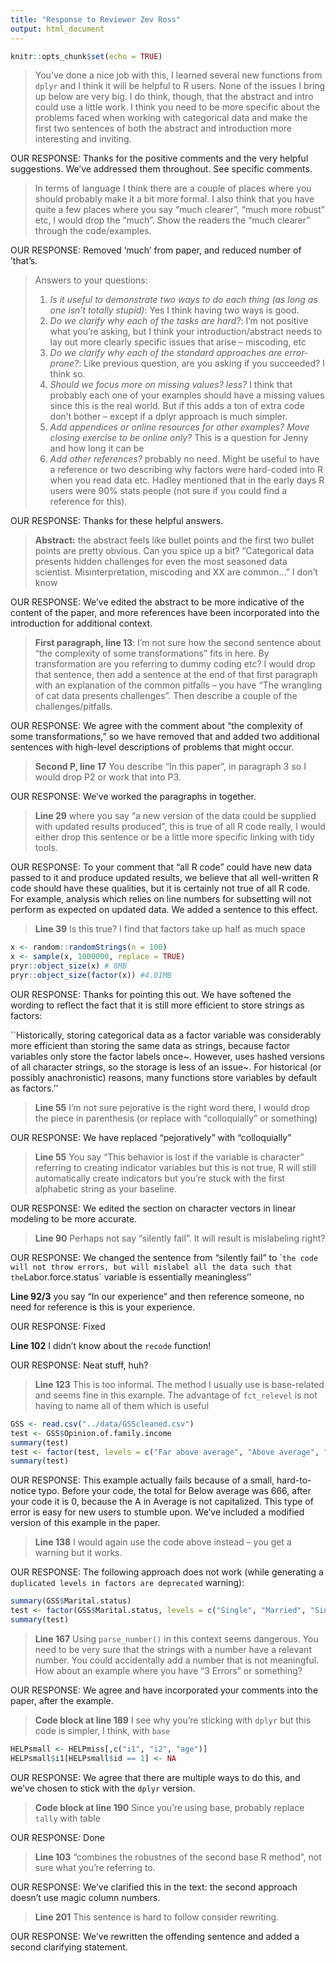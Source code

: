 ```yaml
---
title: "Response to Reviewer Zev Ross"
output: html_document
---
```


```r
knitr::opts_chunk$set(echo = TRUE)
```

> You've done a nice job with this, I learned several new functions from `dplyr` and I think it will be helpful to R users. None of the issues I bring up below are very big. I do think, though, that the abstract and intro could use a little work. I think you need to be more specific about the problems faced when working with categorical data and make the first two sentences of both the abstract and introduction more interesting and inviting.

OUR RESPONSE: Thanks for the positive comments and the very helpful suggestions. We've addressed them throughout. See specific comments. 

> In terms of language I think there are a couple of places where you should probably make it a bit more formal. I also think that you have quite a few places where you say "much clearer", "much more robust" etc, I would drop the "much". Show the readers the "much clearer" through the code/examples.

OUR RESPONSE:  Removed 'much' from paper, and reduced number of 'that's.

> Answers to your questions:
>
> 1. *Is it useful to demonstrate two ways to do each thing (as long as one isn’t totally stupid)*: Yes I think having two ways is good. 
2. *Do we clarify why each of the tasks are hard?*: I'm not positive what you're asking, but I think your introduction/abstract needs to lay out more clearly specific issues that arise -- miscoding, etc
3. *Do we clarify why each of the standard approaches are error-prone?*: Like previous question, are you asking if you succeeded? I think so.
4. *Should we focus more on missing values? less?* I think that probably each one of your examples should have a missing values since this is the real world. But if this adds a ton of extra code don't bother -- except if a dplyr approach is much simpler.
5. *Add appendices or online resources for other examples? Move closing exercise to be online only?* This is a question for Jenny and how long it can be
6. *Add other references?* probably no need. Might be useful to have a reference or two describing why factors were hard-coded into R when you read data etc. Hadley mentioned that in the early days R users were 90% stats people (not sure if you could find a reference for this).

OUR RESPONSE: Thanks for these helpful answers. 

> **Abstract:** the abstract feels like bullet points and the first two bullet points are pretty obvious. Can you spice up a bit? "Categorical data presents hidden challenges for even the most seasoned data scientist. Misinterpretation, miscoding and XX are common..." I don't know

OUR RESPONSE: We've edited the abstract to be more indicative of the content of the paper, and more references have been incorporated into the introduction for additional context. 

> **First paragraph, line 13**: I'm not sure how the second sentence about "the complexity of some transformations" fits in here. By transformation are you referring to dummy coding etc? I would drop that sentence, then add a sentence at the end of that first paragraph with an explanation of the common pitfalls -- you have "The wrangling of cat data presents challenges". Then describe a couple of the challenges/pitfalls.

OUR RESPONSE: We agree with the comment about "the complexity of some transformations," so we have removed that and added two additional sentences with high-level descriptions of problems that might occur. 

> **Second P, line 17** You describe "In this paper", in paragraph 3 so I would drop P2 or work that into P3.

OUR RESPONSE: We've worked the paragraphs in together. 

> **Line 29** where you say "a new version of the data could be supplied with updated results produced", this is true of all R code really, I would either drop this sentence or be a little more specific linking with tidy tools.

OUR RESPONSE: To your comment that "all R code" could have new data passed to it and produce updated results, we believe that all well-written R code should have these qualities, but it is certainly not true of all R code. For example, analysis which relies on line numbers for subsetting will not perform as expected on updated data. We added a sentence to this effect. 

> **Line 39** Is this true? I find that factors take up half as much space

```r
x <- random::randomStrings(n = 100)
x <- sample(x, 1000000, replace = TRUE)
pryr::object_size(x) # 8MB
pryr::object_size(factor(x)) #4.01MB
```

OUR RESPONSE: Thanks for pointing this out. We have softened the wording to reflect the fact that it is still more efficient to store strings as factors:

``Historically, storing categorical data as a factor variable was considerably more efficient than storing the same data as strings, because factor variables only store the factor labels once~\citep{Pen2015, Lum2015}. However, \proglang{R} uses hashed versions of all character strings, so the storage is less of an issue~\citep{Pen2015}. For historical (or possibly anachronistic) reasons, many functions store variables by default as factors.''

> **Line 55** I'm not sure pejorative is the right word there, I would drop the piece in parenthesis (or replace with "colloquially" or something)

OUR RESPONSE: We have replaced "pejoratively" with "colloquially"

> **Line 55** You say "This behavior is lost if the variable is character" referring to creating indicator variables but this is not true, R will still automatically create indicators but you're stuck with the first alphabetic string as your baseline.

OUR RESPONSE: We edited the section on character vectors in linear modeling to be more accurate. 

> **Line 90** Perhaps not say "silently fail". It will result is mislabeling right?

OUR RESPONSE: We changed the sentence from "silently fail" to ``the code will not throw errors, but will mislabel all the data such that the `Labor.force.status` variable is essentially meaningless''

**Line 92/3** you say "In our experience" and then reference someone, no need for reference is this is your experience.

OUR RESPONSE: Fixed

**Line 102** I didn't know about the `recode` function!

OUR RESPONSE: Neat stuff, huh?

> **Line 123** This is too informal. The method I usually use is base-related and seems fine in this example. The advantage of `fct_relevel` is not having to name all of them which is useful

```r
GSS <- read.csv("../data/GSScleaned.csv")
test <- GSS$Opinion.of.family.income
summary(test)
test <- factor(test, levels = c("Far above average", "Above average", "Average", "Below Average", "Far below average", "Don't know", "No answer"))
summary(test)
```

OUR RESPONSE: This example actually fails because of a small, hard-to-notice typo. Before your code, the total for Below average was 666, after your code it is 0, because the A in Average is not capitalized. This type of error is easy for new users to stumble upon. We've included a modified version of this example in the paper. 

> **Line 138** I would again use the code above instead -- you get a warning but it works.

OUR RESPONSE: The following approach does not work (while generating a `duplicated levels in factors are deprecated` warning): 

```r
summary(GSS$Marital.status)
test <- factor(GSS$Marital.status, levels = c("Single", "Married", "Single", "No Answer", "Single", "Single", NA))
summary(test)
```

> **Line 167** Using `parse_number()` in this context seems dangerous. You need to be very sure that the strings with a number have a relevant number. You could accidentally add a number that is not meaningful. How about an example where you have "3 Errors" or something?

OUR RESPONSE: We agree and have incorporated your comments into the paper, after the example.  

> **Code block at line 189** I see why you're sticking with `dplyr` but this code is simpler, I think, with `base`

```r
HELPsmall <- HELPmiss[,c("i1", "i2", "age")]
HELPsmall$i1[HELPsmall$id == 1] <- NA
```

OUR RESPONSE: We agree that there are multiple ways to do this, and we've chosen to stick with the `dplyr` version. 

> **Code block at line 190** Since you're using base, probably replace `tally` with table

OUR RESPONSE: Done

> **Line 103**  "combines the robustnes of the second base R method", not sure what you're referring to.

OUR RESPONSE: We've clarified this in the text: the second approach doesn't use magic column numbers. 

> **Line 201** This sentence is hard to follow consider rewriting.

OUR RESPONSE: We've rewritten the offending sentence and added a second clarifying statement. 
